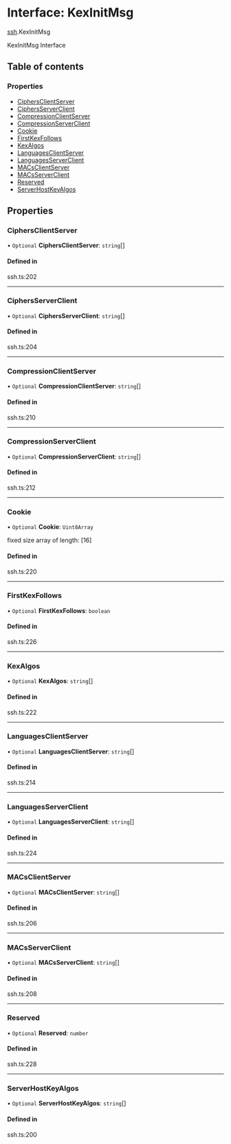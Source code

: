 # Interface: KexInitMsg

[ssh](/templates/protocols/javascript/modules/ssh).KexInitMsg

KexInitMsg Interface

## Table of contents

### Properties

- [CiphersClientServer](/templates/protocols/javascript/modules/ssh.KexInitMsg#ciphersclientserver)
- [CiphersServerClient](/templates/protocols/javascript/modules/ssh.KexInitMsg#ciphersserverclient)
- [CompressionClientServer](/templates/protocols/javascript/modules/ssh.KexInitMsg#compressionclientserver)
- [CompressionServerClient](/templates/protocols/javascript/modules/ssh.KexInitMsg#compressionserverclient)
- [Cookie](/templates/protocols/javascript/modules/ssh.KexInitMsg#cookie)
- [FirstKexFollows](/templates/protocols/javascript/modules/ssh.KexInitMsg#firstkexfollows)
- [KexAlgos](/templates/protocols/javascript/modules/ssh.KexInitMsg#kexalgos)
- [LanguagesClientServer](/templates/protocols/javascript/modules/ssh.KexInitMsg#languagesclientserver)
- [LanguagesServerClient](/templates/protocols/javascript/modules/ssh.KexInitMsg#languagesserverclient)
- [MACsClientServer](/templates/protocols/javascript/modules/ssh.KexInitMsg#macsclientserver)
- [MACsServerClient](/templates/protocols/javascript/modules/ssh.KexInitMsg#macsserverclient)
- [Reserved](/templates/protocols/javascript/modules/ssh.KexInitMsg#reserved)
- [ServerHostKeyAlgos](/templates/protocols/javascript/modules/ssh.KexInitMsg#serverhostkeyalgos)

## Properties

### CiphersClientServer

• `Optional` **CiphersClientServer**: `string`[]

#### Defined in

ssh.ts:202

___

### CiphersServerClient

• `Optional` **CiphersServerClient**: `string`[]

#### Defined in

ssh.ts:204

___

### CompressionClientServer

• `Optional` **CompressionClientServer**: `string`[]

#### Defined in

ssh.ts:210

___

### CompressionServerClient

• `Optional` **CompressionServerClient**: `string`[]

#### Defined in

ssh.ts:212

___

### Cookie

• `Optional` **Cookie**: `Uint8Array`

fixed size array of length: [16]

#### Defined in

ssh.ts:220

___

### FirstKexFollows

• `Optional` **FirstKexFollows**: `boolean`

#### Defined in

ssh.ts:226

___

### KexAlgos

• `Optional` **KexAlgos**: `string`[]

#### Defined in

ssh.ts:222

___

### LanguagesClientServer

• `Optional` **LanguagesClientServer**: `string`[]

#### Defined in

ssh.ts:214

___

### LanguagesServerClient

• `Optional` **LanguagesServerClient**: `string`[]

#### Defined in

ssh.ts:224

___

### MACsClientServer

• `Optional` **MACsClientServer**: `string`[]

#### Defined in

ssh.ts:206

___

### MACsServerClient

• `Optional` **MACsServerClient**: `string`[]

#### Defined in

ssh.ts:208

___

### Reserved

• `Optional` **Reserved**: `number`

#### Defined in

ssh.ts:228

___

### ServerHostKeyAlgos

• `Optional` **ServerHostKeyAlgos**: `string`[]

#### Defined in

ssh.ts:200
